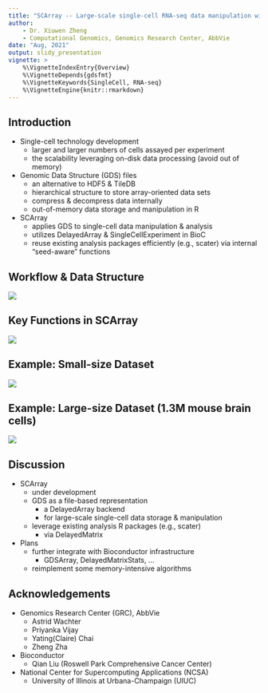 ```yaml
---
title: "SCArray -- Large-scale single-cell RNA-seq data manipulation with GDS files"
author:
    - Dr. Xiuwen Zheng
    - Computational Genomics, Genomics Research Center, AbbVie
date: "Aug, 2021"
output: slidy_presentation
vignette: >
    %\VignetteIndexEntry{Overview}
    %\VignetteDepends{gdsfmt}
    %\VignetteKeywords{SingleCell, RNA-seq}
    %\VignetteEngine{knitr::rmarkdown}
---
```


## Introduction

- Single-cell technology development
    * larger and larger numbers of cells assayed per experiment
    * the scalability leveraging on-disk data processing (avoid out of memory)
- Genomic Data Structure (GDS) files
    * an alternative to HDF5 & TileDB
    * hierarchical structure to store array-oriented data sets
    * compress & decompress data internally
    * out-of-memory data storage and manipulation in R
- SCArray
    * applies GDS to single-cell data manipulation & analysis
    * utilizes DelayedArray & SingleCellExperiment in BioC
    * reuse existing analysis packages efficiently (e.g., scater) via internal "seed-aware" functions


## Workflow & Data Structure

![](Fig_DataStruct.svg)


## Key Functions in SCArray

![](Fig_KeyFunction.svg)


## Example: Small-size Dataset

![](Fig_SmallDataset.svg)


## Example: Large-size Dataset (1.3M mouse brain cells)

![](Fig_LargeDataset.svg)


## Discussion

* SCArray
  - under development
  - GDS as a file-based representation
    - a DelayedArray backend
    - for large-scale single-cell data storage & manipulation
  - leverage existing analysis R packages (e.g., scater)
    - via DelayedMatrix
* Plans
  - further integrate with Bioconductor infrastructure
    - GDSArray, DelayedMatrixStats, ...
  - reimplement some memory-intensive algorithms


## Acknowledgements

* Genomics Research Center (GRC), AbbVie
  - Astrid Wachter
  - Priyanka Vijay
  - Yating(Claire) Chai
  - Zheng Zha

* Bioconductor
  - Qian Liu (Roswell Park Comprehensive Cancer Center)

* National Center for Supercomputing Applications (NCSA)
  - University of Illinois at Urbana-Champaign (UIUC)
